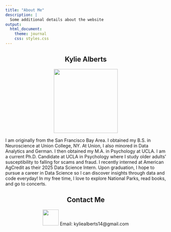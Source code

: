 ```yaml
---
title: "About Me"
description: |
  Some additional details about the website
output: 
  html_document:
    theme: journal
    css: styles.css
---
```


<div style = "text-align: center;">
# Kylie Alberts 
</div>

<div style = "text-align: center;">
[<img src="images/231130_PSY_0084.jpg" width="200">](images/231130_PSY_0084.jpg)
</div>

<div class="custom-margins">
I am originally from the San Francisco Bay Area. I obtained my B.S. in Neuroscience at Union College, NY. At Union, I also minored in Data Analytics and German. I then obtained my M.A. in Psychology at UCLA. I am a current Ph.D. Candidate at UCLA in Psychology where I study older adults' susceptibility to falling for scams and fraud. I recently interned at American AgCredit as their 2025 Data Science Intern. Upon graduation, I hope to pursue a career in Data Science so I can discover insights through data and code everyday! In my free time, I love to explore National Parks, read books, and go to concerts. 
</div>

<div style = "text-align: center;">
## Contact Me 
</div>

<div style = "text-align: center;">
[<img src="linkedin.png" width="50" class="hover-img">](https://www.linkedin.com/in/kylie-alberts-077642155/)
Email: kyliealberts14@gmail.com
</div>

